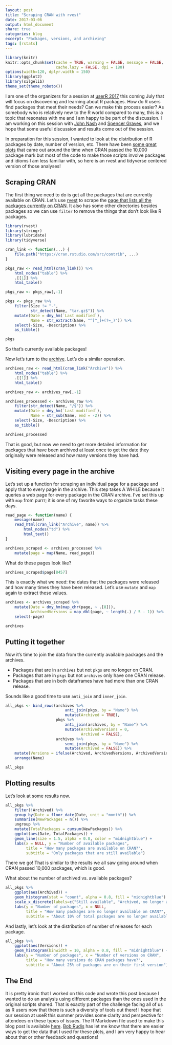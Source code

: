```yaml
---
layout: post
title: "Scraping CRAN with rvest"
date: 2017-03-06
output: html_document
share: true
categories: blog
excerpt: "Packages, versions, and archiving"
tags: [rstats]
---
```


```r
library(knitr)
knitr::opts_chunk$set(cache = TRUE, warning = FALSE, message = FALSE, 
                      cache.lazy = FALSE, dpi = 180)
options(width=120, dplyr.width = 150)
library(ggplot2)
library(silgelib)
theme_set(theme_roboto())
```

I am one of the organizers for a session at [userR 2017](https://user2017.brussels/) this coming July that will focus on discovering and learning about R packages. How do R users find packages that meet their needs? Can we make this process easier? As somebody who is relatively new to the R world compared to many, this is a topic that resonates with me and I am happy to be part of the discussion. I am working on this session with [John Nash](http://web5.uottawa.ca/www2/mcs-smc/media/experts-details-iframe-93.html) and [Spencer Graves](https://www.r-pkg.org/maint/spencer.graves@prodsyse.com), and we hope that some useful discussion and results come out of the session.

In preparation for this session, I wanted to look at the distribution of R packages by date, number of version, etc. There have been [some great plots](http://blog.revolutionanalytics.com/2017/01/cran-10000.html) that came out around the time when CRAN passed the 10,000 package mark but most of the code to make those scripts involve packages and idioms I am less familiar with, so here is an rvest and tidyverse centered version of those analyses!

## Scraping CRAN

The first thing we need to do is get all the packages that are currently available on CRAN. Let's use [rvest](https://github.com/hadley/rvest) to scrape the [page that lists all the packages currently on CRAN](https://cran.rstudio.com/src/contrib). It also has some other directories besides packages so we can use `filter` to remove the things that don't look like R packages.

```r
library(rvest)
library(stringr)
library(lubridate)
library(tidyverse)

cran_link <- function(...) {
    file.path("https://cran.rstudio.com/src/contrib", ...)
}

pkgs_raw <- read_html(cran_link()) %>% 
    html_nodes("table") %>% 
    .[[1]] %>%
    html_table()

pkgs_raw <- pkgs_raw[,-1]

pkgs <- pkgs_raw %>%
    filter(Size != "-",
           str_detect(Name, "tar.gz$")) %>%
    mutate(Date = dmy_hm(`Last modified`),
           Name = str_extract(Name, "^[^_]+(?=_)")) %>%
    select(-Size, -Description) %>%
    as_tibble()

pkgs
```

So that's currently available packages!

Now let's turn to the [archive](https://cran.rstudio.com/src/contrib/Archive/). Let's do a similar operation.

```r
archives_raw <- read_html(cran_link("Archive")) %>% 
    html_nodes("table") %>% 
    .[[1]] %>%
    html_table()

archives_raw <- archives_raw[,-1]

archives_processed <- archives_raw %>%
    filter(str_detect(Name, "/$")) %>%
    mutate(Date = dmy_hm(`Last modified`),
           Name = str_sub(Name, end = -2)) %>%
    select(-Size, -Description) %>%
    as_tibble()

archives_processed
```

That is good, but now we need to get more detailed information for packages that have been archived at least once to get the date they originally were released and how many versions they have had.

## Visiting every page in the archive

Let's set up a function for scraping an individual page for a package and apply that to every page in the archive. This step takes A WHILE because it queries a web page for every package in the CRAN archive. I've set this up with `map` from purrr; it is one of my favorite ways to organize tasks these days.

```r
read_page <- function(name) {
    message(name)
    read_html(cran_link("Archive", name)) %>% 
        html_nodes("td") %>% 
        html_text()
}

archives_scraped <- archives_processed %>%
    mutate(page = map(Name, read_page))
```

What do these pages look like?

```r
archives_scraped$page[8457]
```

This is exactly what we need: the dates that the packages were released and how many times they have been released. Let's use `mutate` and `map` again to extract these values.

```r
archives <- archives_scraped %>%
    mutate(Date = dmy_hm(map_chr(page, ~ .[8])),
           ArchivedVersions = map_dbl(page, ~ length(.) / 5 - 1)) %>%
    select(-page)

archives
```

## Putting it together

Now it's time to join the data from the currently available packages and the archives.

- Packages that are in `archives` but not `pkgs` are no longer on CRAN.
- Packages that are in `pkgs` but not `archives` only have one CRAN release.
- Packages that are in both dataframes have had more than one CRAN release.

Sounds like a good time to use `anti_join` and `inner_join`.

```r
all_pkgs <- bind_rows(archives %>% 
                          anti_join(pkgs, by = "Name") %>% 
                          mutate(Archived = TRUE),
                      pkgs %>% 
                          anti_join(archives, by = "Name") %>% 
                          mutate(ArchivedVersions = 0,
                                 Archived = FALSE),
                      archives %>%
                          semi_join(pkgs, by = "Name") %>%
                          mutate(Archived = FALSE)) %>%
    mutate(Versions = ifelse(Archived, ArchivedVersions, ArchivedVersions + 1)) %>%
    arrange(Name)

all_pkgs
```

## Plotting results

Let's look at some results now.

```r
all_pkgs %>%
    filter(!Archived) %>%
    group_by(Date = floor_date(Date, unit = "month")) %>%
    summarise(NewPackages = n()) %>%
    ungroup %>%
    mutate(TotalPackages = cumsum(NewPackages)) %>%
    ggplot(aes(Date, TotalPackages)) +
    geom_line(size = 1.5, alpha = 0.8, color = "midnightblue") +
    labs(x = NULL, y = "Number of available packages",
         title = "How many packages are available on CRAN?",
         subtitle = "Only packages that are still available")
```

There we go! That is similar to the results we all saw going around when CRAN passed 10,000 packages, which is good.

What about the number of archived vs. available packages?

```r
all_pkgs %>%
    ggplot(aes(Archived)) +
    geom_histogram(stat = "count", alpha = 0.8, fill = "midnightblue") +
    scale_x_discrete(labels=c("Still available", "Archived, no longer available")) +
    labs(y = "Number of packages", x = NULL,
         title = "How many packages are no longer available on CRAN?",
         subtitle = "About 10% of total packages are no longer available")
```

And lastly, let's look at the distribution of number of releases for each package.

```r
all_pkgs %>%
    ggplot(aes(Versions)) +
    geom_histogram(binwidth = 10, alpha = 0.8, fill = "midnightblue") +
    labs(y = "Number of packages", x = "Number of versions on CRAN",
         title = "How many versions do CRAN packages have?",
         subtitle = "About 25% of packages are on their first version")
```

## The End

It is pretty ironic that I worked on this code and wrote this post because I wanted to do an analysis using different packages than the ones used in the original scripts shared. That is exactly part of the challenge facing all of us as R users now that there is such a diversity of tools out there! I hope that our session at useR this summer provides some clarity and perspective for attendees on these types of issues. The R Markdown file used to make this blog post is available [here](https://github.com/juliasilge/juliasilge.github.io/blob/master/_R/2017-03-06-Scraping-CRAN.Rmd). [Bob Rudis](https://rud.is/b/) has let me know that there are easier ways to get the data that I used for these plots, and I am very happy to hear about that or other feedback and questions!
